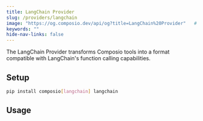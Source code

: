 ```yaml
---
title: LangChain Provider
slug: /providers/langchain
image: "https://og.composio.dev/api/og?title=LangChain%20Provider"   # image for socials
keywords: ""
hide-nav-links: false
---
```


The LangChain Provider transforms Composio tools into a format compatible with LangChain's function calling capabilities.

## Setup
```bash
pip install composio[langchain] langchain
```

## Usage

<SnippetCode
  src="fern/snippets/providers/python/langchain-provider.py"
  title="langchain-provider.py"
/>
